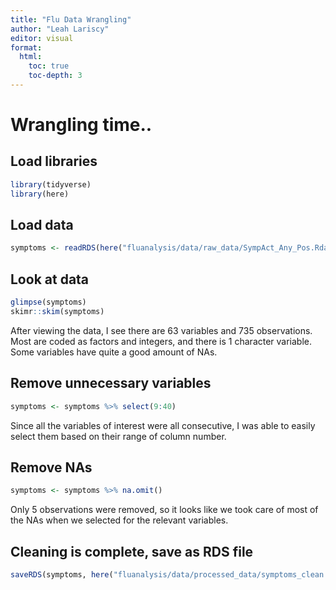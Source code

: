 ```yaml
---
title: "Flu Data Wrangling"
author: "Leah Lariscy"
editor: visual
format:
  html:
    toc: true
    toc-depth: 3
---
```


# Wrangling time..

## Load libraries

```r
library(tidyverse)
library(here)
```

## Load data

```r
symptoms <- readRDS(here("fluanalysis/data/raw_data/SympAct_Any_Pos.Rda"))
```

## Look at data

```r
glimpse(symptoms)
skimr::skim(symptoms)
```

After viewing the data, I see there are 63 variables and 735 observations. Most are coded as factors and integers, and there is 1 character variable. Some variables have quite a good amount of NAs.

## Remove unnecessary variables

```r
symptoms <- symptoms %>% select(9:40)
```

Since all the variables of interest were all consecutive, I was able to easily select them based on their range of column number.

## Remove NAs

```r
symptoms <- symptoms %>% na.omit()
```

Only 5 observations were removed, so it looks like we took care of most of the NAs when we selected for the relevant variables.

## Cleaning is complete, save as RDS file

```r
saveRDS(symptoms, here("fluanalysis/data/processed_data/symptoms_clean.RDS"))
```
